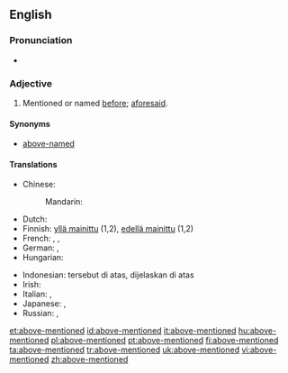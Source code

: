 ==English==

===Pronunciation===
* {{a|US}} {{IPA|/əˌbʌvˈmɛn.t͡ʃn̩.əd/}}

===Adjective===
{{en-adj|head=[[above]]-[[mentioned]]|-}}

# Mentioned or named [[before]]; [[aforesaid]].

====Synonyms====
* [[above-named]]

====Translations====
{{trans-top|mentioned or named before; aforesaid}}
* Chinese:
*: Mandarin: {{t-|cmn|上述|alt=上述的|tr=shàngshù de|sc=Hani}}
* Dutch: {{t-|nl|bovenvermeld}}
* Finnish: [[yllä mainittu]] (1,2), [[edellä mainittu]] (1,2)
* French: {{t+|fr|susmentionné}},  {{t+|fr|précité|m}},  {{t+|fr|susdit|m}}
* German: {{t-|de|oben genannt}}, {{t-|de|oben erwähnt}}
* Hungarian: {{t-|hu|fentemlített}}
{{trans-mid}}
* Indonesian: tersebut di atas, dijelaskan di atas
* Irish: {{t-|ga|thuasluaite}}
* Italian: {{t+|it|suddetto}},  {{t+|it|succitato}}
* Japanese: {{t+|ja|上述|tr=じょうじゅつ, jōjutsu|sc=Jpan}}, {{t-|ja|上で述べた|tr=うえでのべた, uede nobeta|sc=Jpan}}
* Russian: {{t+|ru|вышеупомянутый|tr=vyšeupomjánutyj|sc=Cyrl}}, {{t+|ru|вышеуказанный|tr=vyšeukázannyj|sc=Cyrl}}
{{trans-bottom}}
[[et:above-mentioned]]
[[id:above-mentioned]]
[[it:above-mentioned]]
[[hu:above-mentioned]]
[[pl:above-mentioned]]
[[pt:above-mentioned]]
[[fi:above-mentioned]]
[[ta:above-mentioned]]
[[tr:above-mentioned]]
[[uk:above-mentioned]]
[[vi:above-mentioned]]
[[zh:above-mentioned]]